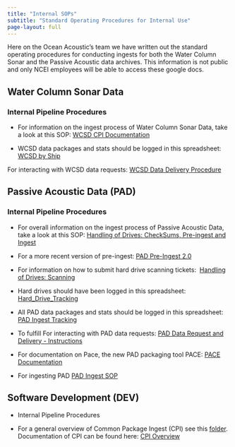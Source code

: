 ```yaml
---
title: "Internal SOPs"
subtitle: "Standard Operating Procedures for Internal Use"
page-layout: full
---
```


Here on the Ocean Acoustic's team we have written out the standard operating procedures for conducting ingests for both the Water Column Sonar and the Passive Acoustic data archives. This information is not public and only NCEI employees will be able to access these google docs.

## Water Column Sonar Data {#water-column-sonar-data}

### Internal Pipeline Procedures

-   For information on the ingest process of Water Column Sonar Data, take a look at this SOP: [WCSD CPI Documentation](https://drive.google.com/open?id=1MyyPwDkDdgin1saL3C47ecqyRy1Dz5YOCRcK9wrPjB4&usp=drive_copy)

-   WCSD data packages and stats should be logged in this spreadsheet: [WCSD by Ship](https://docs.google.com/spreadsheets/d/1N7piviv73aZ6mlaVGMTN0_97Luo2yDfpRnOqUihrlyQ/edit?usp=sharing)

For interacting with WCSD data requests: [WCSD Data Delivery Procedure](https://drive.google.com/open?id=1LUsjjWfUPSWg2hc5v3Qcf1anT6QEoh38ib7DWDdLmz8&usp=drive_copy) 


## Passive Acoustic Data (PAD) {#passive-acoustic-data}

### Internal Pipeline Procedures

-   For overall information on the ingest process of Passive Acoustic Data, take a look at this SOP: [Handling of Drives: CheckSums, Pre-ingest and Ingest](https://drive.google.com/open?id=1be-xbYIlvfGrjZ6lDm_8G3vFHkGKlgS0PJpGR0tH9gE&usp=drive_copy)

-   For a more recent version of pre-ingest: [PAD Pre-Ingest 2.0](https://docs.google.com/document/d/1ZmELCT1uGybrPw83Ye4q079ws0_IsCNobLDvvapi-Gs/edit?usp=sharing) 

-   For information on how to submit hard drive scanning tickets:  [Handling of Drives: Scanning](https://docs.google.com/document/d/1atRfjl6khfhxhhEdReYFEJ0cfOirqKo8565qjtV4E-Y/edit?usp=sharing)

-   Hard drives should have been logged in this spreadsheet: [Hard_Drive_Tracking](https://drive.google.com/open?id=1atiNCJLj5uUmGPc-J77ignckwuAZ7sGKW6596IQow0g&usp=drive_copy)

-   All PAD data packages and stats should be logged in this spreadsheet: [PAD Ingest Tracking](https://docs.google.com/spreadsheets/d/1A1DhJFqasKMlLzAELnXfcgIPJVqkvMyFWJOnu9W-cj8/edit?usp=sharing) 

-   To fulfill For interacting with PAD data requests: [PAD Data Request and Delivery - Instructions](https://drive.google.com/open?id=1vGim7urIcylfPSga1h2PI-A2opnGV5y1ztaGTBlAzD0&usp=drive_copy) 

-   For documentation on Pace, the new PAD packaging tool PACE: [PACE Documentation](https://docs.google.com/document/d/186g-taroYaE5OtGgOa76aSvpDxN1Ek025jm5rpetgL0/edit?usp=sharing)

-   For ingesting PAD [PAD Ingest SOP](https://docs.google.com/document/d/1-APUzbkyTKBXICk3wueSvLOlVGu3YwGbKxTVNwT-4bo/edit#heading=h.uy3n4wxjtta7)

## Software Development (DEV)

-   Internal Pipeline Procedures

-   For a general overview of Common Package Ingest (CPI) see this [folder](https://drive.google.com/drive/folders/1HR3kdociTIA1TmjCpRkOzj7Kt1U3RDhG?usp=sharing). Documentation of CPI can be found here: [CPI Overview](https://docs.google.com/document/d/1hMx30IeLQuNSGRxiAeGbq_gboVQ0NzrgsuvU_zwNhi8/edit?usp=drive_link)


